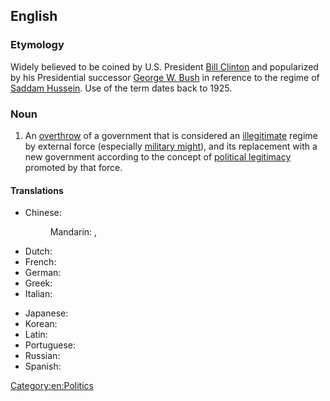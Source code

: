 ==English==
{{wikipedia}}

===Etymology===
Widely believed to be coined by U.S. President [[w:Bill Clinton|Bill Clinton]] and popularized by his Presidential successor [[w:George W. Bush|George W. Bush]] in reference to the regime of [[w:Saddam Hussein|Saddam Hussein]]. Use of the term dates back to 1925.

===Noun===
{{en-noun|head=[[regime]] [[change]]|-}}

# An [[overthrow]] of a government that is considered an [[illegitimate]] regime by external force (especially [[military might]]), and its replacement with a new government according to the concept of [[political legitimacy]] promoted by that force.

====Translations====
{{trans-top|overthrow of a government}}
* Chinese:
*: Mandarin: {{t|cmn|政权变动}} {{qualifier|simplied}}, {{t|cmn|政權變動}} {{qualifier|traditional}} {{t|cmn|zhèngquán-biàndòng|sc=Latn}} {{qualifier|pinyin}}
* Dutch: {{t-|nl|regime verandering}}
* French: {{t-|fr|changement de régime|m}}
* German: {{t-|de|Regimeänderung|f}}
* Greek: {{t-|el|αλλαγή καθεστώτος|f|tr=allagí kathestótos}}
* Italian: {{t-|it|cambiamento di regime|m}}
{{trans-mid}}
* Japanese: {{t-|ja|政体の変更|tr=[[seitái no henkō]]}}
* Korean: {{t-|ko|정권 변화|tr=jeonggweon pyeonhwa}}
* Latin: {{t-|la|commutatio regiminis}}
* Portuguese: {{t-|pt|mudança do regimen|f}}
* Russian: {{t-|ru|изменение режима|n|tr=izmenénije režíma}}
* Spanish: {{t-|es|cambio del régimen|m}}
{{trans-bottom}}

[[Category:en:Politics]]